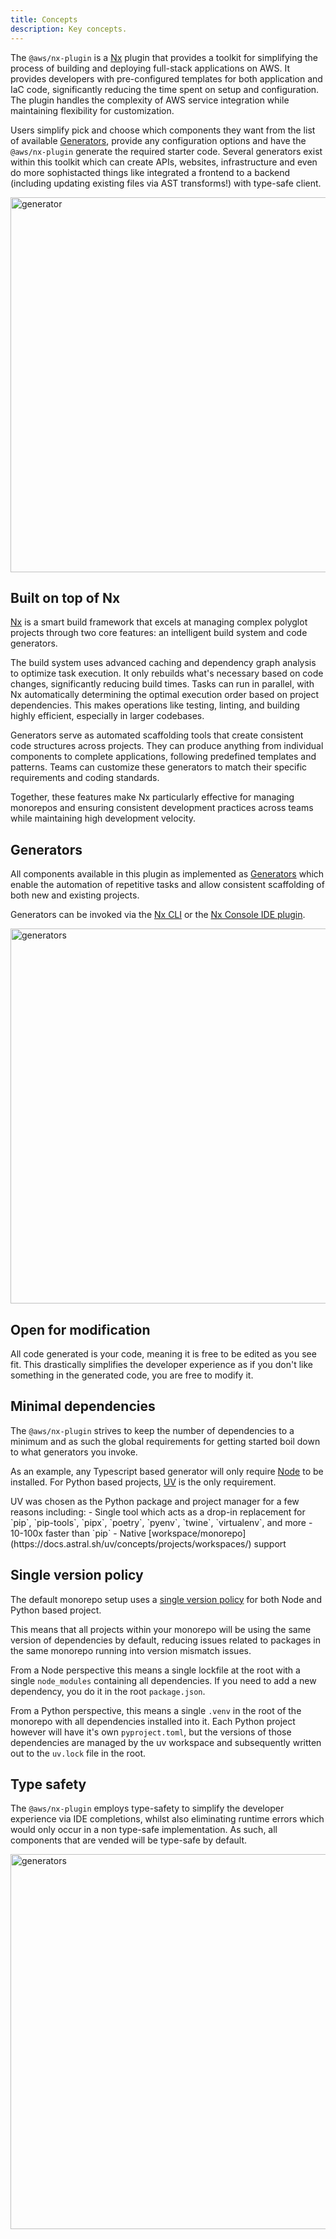 ```yaml
---
title: Concepts
description: Key concepts.
---
```



The `@aws/nx-plugin` is a [Nx](https://nx.dev/) plugin that provides a toolkit for simplifying the process of building and deploying full-stack applications on AWS. It provides developers with pre-configured templates for both application and IaC code, significantly reducing the time spent on setup and configuration. The plugin handles the complexity of AWS service integration while maintaining flexibility for customization.

Users simplify pick and choose which components they want from the list of available [Generators](#generators), provide any configuration options and have the `@aws/nx-plugin` generate the required starter code. Several generators exist within this toolkit which can create APIs, websites, infrastructure and even do more sophistacted things like integrated a frontend to a backend (including updating existing files via AST transforms!) with type-safe client.

<Image src={websiteGeneratorGif} alt="generator" width="800" height="600" />

## Built on top of Nx

[Nx](https://nx.dev) is a smart build framework that excels at managing complex polyglot projects through two core features: an intelligent build system and code generators.

The build system uses advanced caching and dependency graph analysis to optimize task execution. It only rebuilds what's necessary based on code changes, significantly reducing build times. Tasks can run in parallel, with Nx automatically determining the optimal execution order based on project dependencies. This makes operations like testing, linting, and building highly efficient, especially in larger codebases.

Generators serve as automated scaffolding tools that create consistent code structures across projects. They can produce anything from individual components to complete applications, following predefined templates and patterns. Teams can customize these generators to match their specific requirements and coding standards.

Together, these features make Nx particularly effective for managing monorepos and ensuring consistent development practices across teams while maintaining high development velocity.

## Generators

All components available in this plugin as implemented as [Generators](https://nx.dev/features/generate-code) which enable the automation of repetitive tasks and allow consistent scaffolding of both new and existing projects.

Generators can be invoked via the [Nx CLI](https://nx.dev/features/generate-code#invoke-generators) or the [Nx Console IDE plugin](https://nx.dev/getting-started/editor-setup).

<Image src={generatorsJpg} alt="generators" width="800" height="600" />

## Open for modification

All code generated is your code, meaning it is free to be edited as you see fit. This drastically simplifies the developer experience as if you don't like something in the generated code, you are free to modify it.

## Minimal dependencies

The `@aws/nx-plugin` strives to keep the number of dependencies to a minimum and as such the global requirements for getting started boil down to what generators you invoke.

As an example, any Typescript based generator will only require [Node](https://nodejs.org/en/download) to be installed. For Python based projects, [UV](https://docs.astral.sh/uv/) is the only requirement.

<Aside>
  UV was chosen as the Python package and project manager for a few reasons
  including: - Single tool which acts as a drop-in replacement for `pip`,
  `pip-tools`, `pipx`, `poetry`, `pyenv`, `twine`, `virtualenv`, and more -
  10-100x faster than `pip` - Native
  [workspace/monorepo](https://docs.astral.sh/uv/concepts/projects/workspaces/)
  support
</Aside>

## Single version policy

The default monorepo setup uses a [single version policy](https://nx.dev/concepts/decisions/dependency-management#single-version-policy) for both Node and Python based project.

This means that all projects within your monorepo will be using the same version of dependencies by default, reducing issues related to packages in the same monorepo running into version mismatch issues.

From a Node perspective this means a single lockfile at the root with a single `node_modules` containing all dependencies. If you need to add a new dependency, you do it in the root `package.json`.

From a Python perspective, this means a single `.venv` in the root of the monorepo with all dependencies installed into it. Each Python project however will have it's own `pyproject.toml`, but the versions of those dependencies are managed by the uv workspace and subsequently written out to the `uv.lock` file in the root.

## Type safety

The `@aws/nx-plugin` employs type-safety to simplify the developer experience via IDE completions, whilst also eliminating runtime errors which would only occur in a non type-safe implementation. As such, all components that are vended will be type-safe by default.

<Image src={typeSafetyGif} alt="generators" width="800" height="600" />
